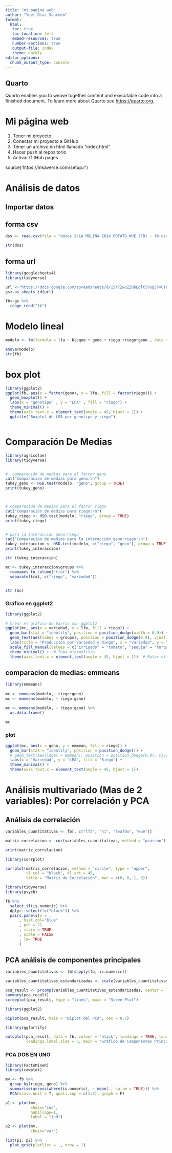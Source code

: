 ```yaml
---
title: "mi pagina web"
author: "Yoel Díaz Saucedo"
format:
  html:
   toc: true
   toc-location: left
   embed-resources: true
   number-sections: true
   output-file: index
   theme: darkly
editor_options: 
  chunk_output_type: console
---
```


## Quarto

Quarto enables you to weave together content and executable code into a finished document. To learn more about Quarto see <https://quarto.org>.


# Mi página web

1.  Tener mi proyecto
1.  Conectar mi proyecto a GitHub
1.  Tener un archivo en html llamado "index.html"
1.  Hacer push al repositorio
1.  Activar GitHub pages

source('https://inkaverse.com/setup.r')

# Análisis de datos

## Importar datos

## forma csv

```r
dss <- read.csv(file = "datos 2/LA MOLINA 2014 POTATO WUE (FB) - fb.csv", header = TRUE, sep = "," )

str(dss)

```

## forma url

```r
library(googlesheets4)
library(tidyverse)

url <-"https://docs.google.com/spreadsheets/d/15r7ZwcZZHbEgltlF6gSFvCTFA-CFzVBWwg3mFlRyKPs/edit?gid=172957346#gid=172957346"
gs<-as_sheets_id(url)

fb<-gs %>%
  range_read("fb")

```


# Modelo lineal

```r
modelo <- lm(formula = lfa ~ bloque + geno + riego +riego*geno , data = fb)

anova(modelo)
str(fb)


```


# box plot

```r
library(ggplot2)
ggplot(fb, aes(x = factor(geno), y = lfa, fill = factor(riego))) +
  geom_boxplot() +
  labs(x = "genotipo" , y = "LFA" , fill = "riego") +
  theme_minimal() +
  theme(axis.text.x = element_text(angle = 45, hjust = 1)) +
  ggtitle("Boxplot de LFA por genotipo y riego")



```



# Comparación De Medias

```r
library(agricolae)  
library(tidyverse)


#  comparación de medias para el factor geno
cat("Comparación de medias para geno:\n")
tukey_geno <- HSD.test(modelo, "geno", group = TRUE)
print(tukey_geno) 



# comparación de medias para el factor riego
cat("Comparación de medias para riego:\n")
tukey_riego <- HSD.test(modelo, "riego", group = TRUE)
print(tukey_riego)


# para la interaccion geno:riego
cat("Comparación de medias para la interacción geno:riego:\n")
tukey_interaccion <- HSD.test(modelo, c("riego", "geno"), group = TRUE)
print(tukey_interaccion) 

str (tukey_interaccion) 

mc <- tukey_interaccion$groups %>% 
  rownames_to_column("trat") %>% 
  separate(trat, c("riego", "variedad")) 


str (mc)

```


### Gráfico en ggplot2

```r
library(ggplot2)

# Crear el gráfico de barras con ggplot2
ggplot(mc, aes(x = variedad, y = lfa, fill = riego)) +
  geom_bar(stat = "identity", position = position_dodge(width = 0.9)) +   # Barras agrupadas por riego
  geom_text(aes(label = groups), position = position_dodge(0.9), vjust = -0.5) + # Etiquetas de los grupos sobre las barras
  labs(title = "Producción por Variedad y Riego", x = "Variedad", y = "LFA") +   # Etiquetas de los ejes y título
  scale_fill_manual(values = c("irrigado" = "tomato", "sequia" = "turquoise3")) + # Colores personalizados para riego
  theme_minimal() +  # Tema minimalista
  theme(axis.text.x = element_text(angle = 45, hjust = 1))  # Rotar etiquetas del eje X
```


## comparacion de medias: emmeans 

```r
library(emmeans)
 
mc <- emmeans(modelo,~ riego*geno)
mc <- emmeans(modelo, ~ riego|geno) 

mc <- emmeans(modelo, ~ riego|geno) %>% 
  as.data.frame()

mc
```

### plot

```r
ggplot(mc, aes(x = geno, y = emmean, fill = riego)) +
  geom_bar(stat = "identity", position = position_dodge()) +
  # geom_text(aes(label = emmean), position = position_dodge(0.9), vjust = -0.5) +
  labs(x = "Variedad", y = "LFA", fill = "Riego") +
  theme_minimal() +
  theme(axis.text.x = element_text(angle = 45, hjust = 1))
```


# Análisis multivariado (Mas de 2 variables): Por correlación y PCA

## Análisis de correlación

```r

variables_cuantitativas <- fb[, c("lfa", "hi", "leafdw", "wue")]

matriz_correlacion <- cor(variables_cuantitativas, method = "pearson")

print(matriz_correlacion)

library(corrplot)

corrplot(matriz_correlacion, method = "circle", type = "upper", 
         tl.col = "black", tl.srt = 45, 
         title = "Matriz de Correlación", mar = c(0, 0, 1, 0))
```


```r
library(tidyverse)
library(psych)

fb %>%
  select_if(is.numeric) %>%
  dplyr::select(!c("block")) %>%
  pairs.panels(x = .
      , hist.col="blue"
      , pch = 21
      , stars = TRUE 
      , scale = FALSE 
      , lm= TRUE
      )
```


## PCA análisis de componentes principales

```r
variables_cuantitativas <- fb[sapply(fb, is.numeric)]

variables_cuantitativas_estandarizadas <- scale(variables_cuantitativas)

pca_result <- prcomp(variables_cuantitativas_estandarizadas, center = TRUE, scale. = TRUE)
summary(pca_result)
screeplot(pca_result, type = "lines", main = "Scree Plot")

library(ggplot2)

biplot(pca_result, main = "Biplot del PCA", cex = 0.7)

library(ggfortify)

autoplot(pca_result, data = fb, colour = 'black', loadings = TRUE, loadings.label = TRUE, 
         loadings.label.size = 3, main = "Gráfico de Componentes Principales")

```

### PCA DOS EN UNO

```r
library(FactoMineR)
library(cowplot)

mv <- fb %>%
  group_by(riego, geno) %>%
  summarise(across(where(is.numeric), ~ mean(., na.rm = TRUE))) %>%
  PCA(scale.unit = T, quali.sup = c(1:4), graph = F)

p1 <- plot(mv,
           choix="ind",
           habillage=1,
           label = "ind")

p2 <- plot(mv,
           choix="var")

list(p1, p2) %>%
  plot_grid(plotlist = ., nrow = 1)

```


